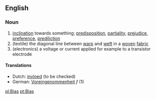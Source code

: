 ==English==
===Noun===
# [[inclination]] towards something; [[predisposition]], [[partiality]], [[prejudice]], [[preference]], [[prediliction]]
# (textile) the diagonal line between [[warp]] and [[weft]] in a [[woven]] [[fabric]]
# (electronics) a voltage or current applied for example to a transistor electrode

====Translations====
* Dutch: [[invloed]] (to be checked)
*German: [[Voreingenommenheit]] ''f'' (1)

[[pl:Bias]]
[[pt:Bias]]